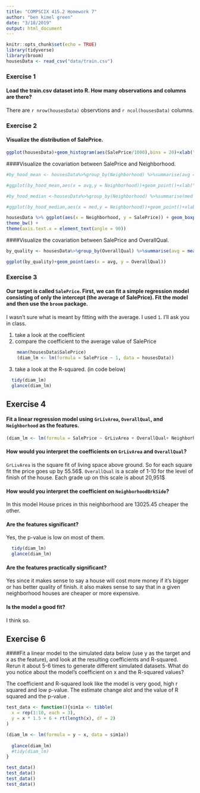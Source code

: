 ```yaml
---
title: "COMPSCIX 415.2 Homework 7"
author: "ben kimel green"
date: "3/18/2019"
output: html_document
---
```


```r
knitr::opts_chunk$set(echo = TRUE)
library(tidyverse)
library(broom)
housesData <- read_csv("data/train.csv")
```

### Exercise 1

#### Load the train.csv dataset into R. How many observations and columns are there?

There are `r nrow(housesData)` observtions and `r ncol(housesData)` columns.


### Exercise 2

#### Visualize the distribution of SalePrice.
```r

ggplot(housesData)+geom_histogram(aes(SalePrice/1000),bins = 20)+xlab("Sale Price in k$")
```

####Visualize the covariation between SalePrice and Neighborhood.
```r
#by_hood_mean <- housesData%>%group_by(Neighborhood) %>%summarise(avg = mean(SalePrice/1000))

#ggplot(by_hood_mean,aes(x = avg,y = Neighborhood))+geom_point()+xlab("mean sale price in k$")

#by_hood_median <-housesData%>%group_by(Neighborhood) %>%summarise(med = median(SalePrice/1000))

#ggplot(by_hood_median,aes(x = med,y = Neighborhood))+geom_point()+xlab("median sale price in k$")

housesData %>% ggplot(aes(x = Neighborhood, y = SalePrice)) + geom_boxplot() +
theme_bw() +
theme(axis.text.x = element_text(angle = 90))
```

####Visualize the covariation between SalePrice and OverallQual.
```r
by_quality <- housesData%>%group_by(OverallQual) %>%summarise(avg = mean(SalePrice/1000))

ggplot(by_quality)+geom_point(aes(x = avg, y = OverallQual))
```

### Exercise 3

#### Our target is called `SalePrice`. First, we can fit a simple regression model consisting of only the intercept (the average of  SalePrice). Fit the model and then use the `broom` package.

I wasn't sure what is meant by fitting with the average. I used `1`. I'll ask you in class.

1. take a look at the coefficient<br/>
2. compare the coefficient to the average value of SalePrice
```r
    mean(housesData$SalePrice)
    (diam_lm <- lm(formula = SalePrice ~ 1, data = housesData))

```
3. take a look at the R-squared.
  (in code below)
```r
  tidy(diam_lm)
  glance(diam_lm)
```
## Exercise 4

#### Fit a linear regression model using `GrLivArea`, `OverallQual`, and `Neighborhood` as the features. 
```r
(diam_lm <- lm(formula = SalePrice ~ GrLivArea + OverallQual+ Neighborhood, data = housesData))
```

#### How would you interpret the coefficients on `GrLivArea` and `OverallQual`?

`GrLivArea` is the square fit of living space above ground. So for each square fit the price goes up by 55.56$. `OverallQual` is a scale of 1-10 for the level of finish of the house. Each grade up on this scale is about 20,951\$

#### How would you interpret the coefficient on `NeighborhoodBrkSide`?

In this model House prices in this neighborhood are 13025.45 cheaper the other. 

#### Are the features significant?

Yes, the p-value is low on most of them.

```r
  tidy(diam_lm)
  glance(diam_lm)
```
#### Are the features practically significant?

Yes since it makes sense to say a house will cost more money if it's bigger or has better quality of finish. it also makes sense to say that in a given neighborhood houses are cheaper or more expensive.

#### Is the model a good fit?

I think so.

## Exercise 6

####Fit a linear model to the simulated data below (use y as the target and x as the feature), and look at the resulting coefficients and R-squared. Rerun it about 5-6 times to generate different simulated datasets. What do you notice about the model’s coefficient on x and the R-squared values?

The coefficient and R-squared look like the model is very good, high r squared and low p-value. The estimate change alot and the value of R squared and the p-value .

```r
test_data <- function(){sim1a <- tibble(
  x = rep(1:10, each = 3),
  y = x * 1.5 + 6 + rt(length(x), df = 2)
)

(diam_lm <- lm(formula = y ~ x, data = sim1a))
  
  glance(diam_lm)
  #tidy(diam_lm)
}

test_data()
test_data()
test_data()
test_data()
```